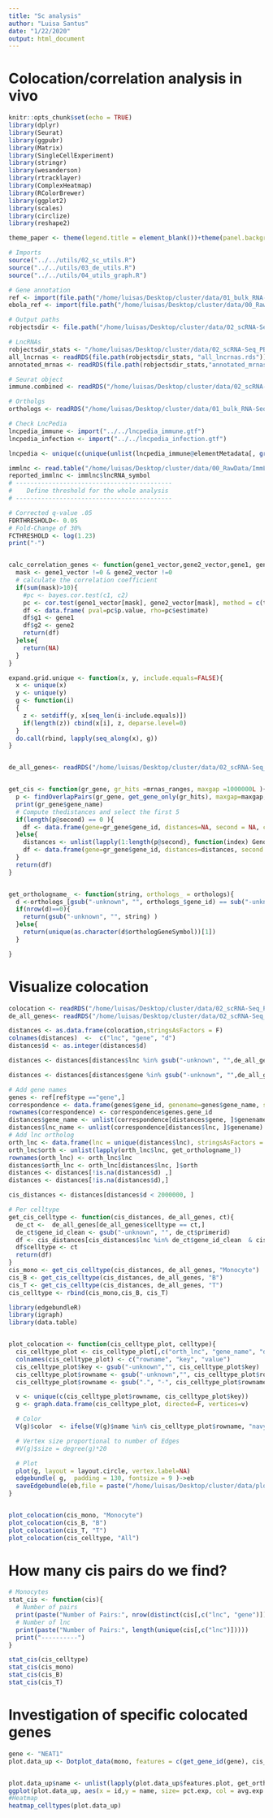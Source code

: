 ```yaml
---
title: "Sc analysis"
author: "Luisa Santus"
date: "1/22/2020"
output: html_document
---
```



# Colocation/correlation analysis in vivo

```r
knitr::opts_chunk$set(echo = TRUE)
library(dplyr)
library(Seurat)
library(ggpubr)
library(Matrix)
library(SingleCellExperiment)
library(stringr)
library(wesanderson)
library(rtracklayer)
library(ComplexHeatmap)
library(RColorBrewer)
library(ggplot2)
library(scales)
library(circlize)
library(reshape2)

theme_paper <- theme(legend.title = element_blank())+theme(panel.background = element_rect(fill = "white", colour = "white"))+theme(panel.background = element_rect(fill = "white", colour = "grey50"))+theme(axis.text = element_text(size = 18), axis.title = element_text(size = 20), legend.text = element_text(size = 18))

# Imports
source("../../utils/02_sc_utils.R")
source("../../utils/03_de_utils.R")
source("../../utils/04_utils_graph.R")

# Gene annotation
ref <- import(file.path("/home/luisas/Desktop/cluster/data/01_bulk_RNA-Seq_lncRNAs_annotation/03_novel_lncRNAs_list/rheMac10_EBOV_and_novel_genenames.gtf"))
ebola_ref <- import(file.path("/home/luisas/Desktop/cluster/data/00_RawData/pardis_shared_data/sabeti-txnomics/shared-resources/HISAT2/EBOV-Kikwit/KU182905.1.gtf"))

# Output paths
robjectsdir <- file.path("/home/luisas/Desktop/cluster/data/02_scRNA-Seq_PBMCs/01_scRNA-Seq_inVivo_rhemac10/05_RObjects/04_DE/")

# LncRNAs
robjectsdir_stats <- "/home/luisas/Desktop/cluster/data/02_scRNA-Seq_PBMCs/01_scRNA-Seq_inVivo_rhemac10/05_RObjects/05_stats/"
all_lncrnas <- readRDS(file.path(robjectsdir_stats, "all_lncrnas.rds"))
annotated_mrnas <- readRDS(file.path(robjectsdir_stats,"annotated_mrnas.rds"))

# Seurat object
immune.combined <- readRDS("/home/luisas/Desktop/cluster/data/02_scRNA-Seq_PBMCs/01_scRNA-Seq_inVivo_rhemac10/05_RObjects/03_prep/03_immune.combined.ready.rds")

# Ortholgs
orthologs <- readRDS("/home/luisas/Desktop/cluster/data/01_bulk_RNA-Seq_lncRNAs_annotation/05_orthologs/orthologs_geneid_ready.rds")

# Check LncPedia
lncpedia_immune <- import("../../lncpedia_immune.gtf")
lncpedia_infection <- import("../../lncpedia_infection.gtf")

lncpedia <- unique(c(unique(unlist(lncpedia_immune@elementMetadata[, grepl("gene", colnames(lncpedia_immune@elementMetadata))])), unique(unlist(lncpedia_infection@elementMetadata[, grepl("gene", colnames(lncpedia_infection@elementMetadata))]))))

immlnc <- read.table("/home/luisas/Desktop/cluster/data/00_RawData/ImmLnc/Lnc_Pathways_Sig.txt", header = TRUE, sep = "\t", stringsAsFactors = FALSE)
reported_immlnc <- immlnc$lncRNA_symbol
# -------------------------------------------
#    Define threshold for the whole analysis
# -------------------------------------------

# Corrected q-value .05
FDRTHRESHOLD<- 0.05
# Fold-Change of 30%
FCTHRESHOLD <- log(1.23)
print("-")


calc_correlation_genes <- function(gene1_vector,gene2_vector,gene1, gene2, type = "spearman"){
  mask <- gene1_vector !=0 & gene2_vector !=0
  # calculate the correlation coefficient
  if(sum(mask)>10){
    #pc <- bayes.cor.test(c1, c2)
    pc <- cor.test(gene1_vector[mask], gene2_vector[mask], method = c(type))
    df <- data.frame( pval=pc$p.value, rho=pc$estimate)
    df$g1 <- gene1
    df$g2 <- gene2
    return(df)
  }else{
    return(NA)
  }
}

expand.grid.unique <- function(x, y, include.equals=FALSE){
  x <- unique(x)
  y <- unique(y)
  g <- function(i)
  {
    z <- setdiff(y, x[seq_len(i-include.equals)])
    if(length(z)) cbind(x[i], z, deparse.level=0)
  }
  do.call(rbind, lapply(seq_along(x), g))
}


de_all_genes<- readRDS("/home/luisas/Desktop/cluster/data/02_scRNA-Seq_PBMCs/01_scRNA-Seq_inVivo_rhemac10/05_RObjects/04_DE/de_all_stages.rds")


get_cis <- function(gr_gene, gr_hits =mrnas_ranges, maxgap =1000000L ){
  p <- findOverlapPairs(gr_gene, get_gene_only(gr_hits), maxgap=maxgap, ignore.strand = TRUE)
  print(gr_gene$gene_name)
  # Compute thedistances and select the first 5
  if(length(p@second) == 0 ){
    df <- data.frame(gene=gr_gene$gene_id, distances=NA, second = NA, chr = seqnames(gr_gene), stringsAsFactors = F )
  }else{
    distances <- unlist(lapply(1:length(p@second), function(index) GenomicRanges::distance(gr_gene, p@second[index], ignore.strand = TRUE) ))
    df <- data.frame(gene=gr_gene$gene_id, distances=distances, second = p@second$gene_id, stringsAsFactors = F, chr = seqnames(gr_gene) )
  }
  return(df)
}


get_orthologname_ <- function(string, orthologs_ = orthologs){
  d <-orthologs_[gsub("-unknown", "", orthologs_$gene_id) == sub("-unknown", "",string), ]
  if(nrow(d)==0){
    return(gsub("-unknown", "", string) )
  }else{
    return(unique(as.character(d$orthologGeneSymbol))[1])
  }

}
```

# Visualize colocation

```r
colocation <- readRDS("/home/luisas/Desktop/cluster/data/02_scRNA-Seq_PBMCs/01_scRNA-Seq_inVivo_rhemac10/05_RObjects/07_colocation/colocation_df.rds")
de_all_genes<- readRDS("/home/luisas/Desktop/cluster/data/02_scRNA-Seq_PBMCs/01_scRNA-Seq_inVivo_rhemac10/05_RObjects/04_DE/de_all_stages.rds")

distances <- as.data.frame(colocation,stringsAsFactors = F)
colnames(distances)  <-  c("lnc", "gene", "d")
distances$d <- as.integer(distances$d)

distances <- distances[distances$lnc %in% gsub("-unknown", "",de_all_genes[de_all_genes$type == "lnc", ]$primerid),]

distances <- distances[distances$gene %in% gsub("-unknown", "",de_all_genes[de_all_genes$type == "pc", ]$primerid),]

# Add gene names
genes <- ref[ref$type =="gene",]
correspondence <- data.frame(genes$gene_id, genename=genes$gene_name, stringsAsFactors = F)
rownames(correspondence) <- correspondence$genes.gene_id
distances$gene_name <- unlist(correspondence[distances$gene, ]$genename)
distances$lnc_name <- unlist(correspondence[distances$lnc, ]$genename)
# Add lnc ortholog
orth_lnc <- data.frame(lnc = unique(distances$lnc), stringsAsFactors = F)
orth_lnc$orth <- unlist(lapply(orth_lnc$lnc, get_orthologname_))
rownames(orth_lnc) <- orth_lnc$lnc
distances$orth_lnc <- orth_lnc[distances$lnc, ]$orth
distances <- distances[!is.na(distances$d) ,]
distances <- distances[!is.na(distances$d),]

cis_distances <- distances[distances$d < 2000000, ]

# Per celltype
get_cis_celltype <- function(cis_distances, de_all_genes, ct){
  de_ct <-  de_all_genes[de_all_genes$celltype == ct,]
  de_ct$gene_id_clean <- gsub("-unknown", "", de_ct$primerid)
  df <- cis_distances[cis_distances$lnc %in% de_ct$gene_id_clean  & cis_distances$gene %in% de_ct$gene_id_clean, ]
  df$celltype <- ct
  return(df)
}
cis_mono <- get_cis_celltype(cis_distances, de_all_genes, "Monocyte")
cis_B <- get_cis_celltype(cis_distances, de_all_genes, "B")
cis_T <- get_cis_celltype(cis_distances, de_all_genes, "T")
cis_celltype <- rbind(cis_mono,cis_B, cis_T)
```

```r
library(edgebundleR)
library(igraph)
library(data.table)


plot_colocation <- function(cis_celltype_plot, celltype){
  cis_celltype_plot <- cis_celltype_plot[,c("orth_lnc", "gene_name", "d")]
  colnames(cis_celltype_plot) <- c("rowname", "key", "value")
  cis_celltype_plot$key <- gsub("-unknown","", cis_celltype_plot$key)
  cis_celltype_plot$rowname <- gsub("-unknown","", cis_celltype_plot$rowname)
  cis_celltype_plot$rowname <- gsub(".", "-", cis_celltype_plot$rowname , fixed = T )

  v <- unique(c(cis_celltype_plot$rowname, cis_celltype_plot$key))
  g <- graph.data.frame(cis_celltype_plot, directed=F, vertices=v)

  # Color
  V(g)$color  <- ifelse(V(g)$name %in% cis_celltype_plot$rowname, "navy", "#67c296")

  # Vertex size proportional to number of Edges
  #V(g)$size = degree(g)*20

  # Plot
  plot(g, layout = layout.circle, vertex.label=NA)
  edgebundle( g,  padding = 130, fontsize = 9 )->eb
  saveEdgebundle(eb,file = paste("/home/luisas/Desktop/cluster/data/plots/neut/colocation", celltype,  ".html", sep = ""),  selfcontained = F)
}


plot_colocation(cis_mono, "Monocyte")
plot_colocation(cis_B, "B")
plot_colocation(cis_T, "T")
plot_colocation(cis_celltype, "All")
```


# How many cis pairs do we find?
```r
# Monocytes
stat_cis <- function(cis){
  # Number of pairs
  print(paste("Number of Pairs:", nrow(distinct(cis[,c("lnc", "gene")]))))
  # Number of lnc
  print(paste("Number of Pairs:", length(unique(cis[,c("lnc")]))))
  print("----------")
}

stat_cis(cis_celltype)
stat_cis(cis_mono)
stat_cis(cis_B)
stat_cis(cis_T)


```

# Investigation of specific colocated genes
```r
gene <- "NEAT1"
plot.data_up <- Dotplot_data(mono, features = c(get_gene_id(gene), cis_mono[cis_mono$orth_lnc == gene,]$gene_name), group.by = "labels",scale.by = "radius", cols = c( "lightblue", "darkred"))


plot.data_up$name <- unlist(lapply(plot.data_up$features.plot, get_orthologname))
ggplot(plot.data_up, aes(x = id,y = name, size= pct.exp, col = avg.exp.scaled))+geom_point()+theme_paper+xlab("")+xlab("")+scale_colour_gradient(low = "lightblue", high = "dark red", na.value = NA)+theme(axis.text.x = element_text(angle = 20, vjust = 0.9, hjust=1))
#Heatmap
heatmap_celltypes(plot.data_up)
```
